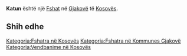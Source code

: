 {{Fshat në Kosovës
 | Emri                = Katun
| srp_N_name = Katun
| srp_N_FULL_NAME_RO = Katun
| srp_N_FULL_NAME_ND_RO = Katun
| srp_N_SORT_NAME_RG = KATUN
| srp_N_FULL_NAME_RG = Katun
| srp_N_FULL_NAME_ND_RG = Katun

 | Emri (Rasa dhanore) = 
 | Figura              = 
 | Shteti              = Kosovo
 | Komuna              = Gjakovë
 | Kodi postar         = 
 | Sipërfaqja          = 

 | Popullsia           = 

 | Regj. i popullsisë  = 
 | Dend. e popullsisë  = 
 | Faqja zyrtare       = 
 <!--- Koordinatat ----> 
 | Gjerësia            = 42.37
 | Gjatësia            = 21.007778
 | Lartësia            = 
}}
'''Katun''' është një [[Fshat]] në [[Gjakovë]] të [[Kosovës]].

<!-- == Gjeografia == -->
<!-- == Historia == -->
<!-- == Demografia == -->
== Shih edhe ==
{{Komuna Gjakovë}}
{{Kosovo-Administrata-Cung}}

[[Kategoria:Fshatra në Kosovës]]
[[Kategoria:Fshatra në Kommunes Gjakovë]]
[[Kategoria:Vendbanime në Kosovës]]